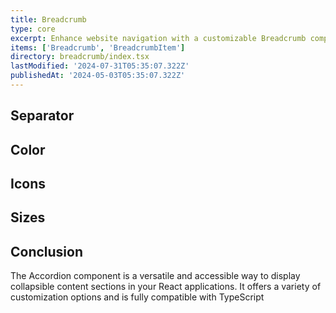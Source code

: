 ```yaml
---
title: Breadcrumb
type: core
excerpt: Enhance website navigation with a customizable Breadcrumb component for React. Easily guide users through your website's hierarchy and improve user experience.
items: ['Breadcrumb', 'BreadcrumbItem']
directory: breadcrumb/index.tsx
lastModified: '2024-07-31T05:35:07.322Z'
publishedAt: '2024-05-03T05:35:07.322Z'
---
```


## Separator

<Playground direction="column" name="breadcrumbSeparator" root="breadcrumb" />

## Color

<Playground direction="column" name="breadcrumbColor" root="breadcrumb" />

## Icons

<Playground direction="column" name="breadcrumbIcon" root="breadcrumb" />

## Sizes

<Playground direction="column" name="breadcrumbSize" root="breadcrumb" />

## Conclusion

The Accordion component is a versatile and accessible way to display collapsible content sections in your React applications. It offers a variety of customization options and is fully compatible with TypeScript
